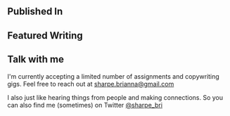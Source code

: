 
<SEO title="Alberta based freelance writer, reporter and essayist" />

## Published In

<LogoList />

## Featured Writing

<FeaturedList />

## Talk with me

<Headshot />

I'm currently accepting a limited number of assignments and copywriting gigs. Feel free to reach out at [sharpe.brianna@gmail.com](mailto:sharpe.brianna@gmail.com)

I also just like hearing things from people and making connections. So you can also find me (sometimes) on Twitter [@sharpe_bri](https://twitter.com/sharpe_bri)
